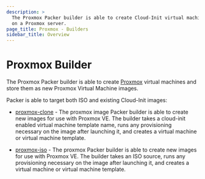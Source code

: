```yaml
---
description: >
  The Proxmox Packer builder is able to create Cloud-Init virtual machine images
  on a Proxmox server.
page_title: Proxmox - Builders
sidebar_title: Overview
---
```


# Proxmox Builder

The Proxmox Packer builder is able to create
[Proxmox](https://www.proxmox.com/en/proxmox-ve) virtual machines and store them
as new Proxmox Virtual Machine images.

Packer is able to target both ISO and existing Cloud-Init images:

- [proxmox-clone](/docs/builders/proxmox/clone) - The proxmox image
  Packer builder is able to create new images for use with Proxmox VE. The
  builder takes a cloud-init enabled virtual machine template name, runs any
  provisioning necessary on the image after launching it, and creates a virtual
  machine or virtual machine template.

- [proxmox-iso](/docs/builders/proxmox/iso) - The proxmox Packer
  builder is able to create new images for use with Proxmox VE. The builder
  takes an ISO source, runs any provisioning necessary on the image after
  launching it, and creates a virtual machine or virtual machine template.
